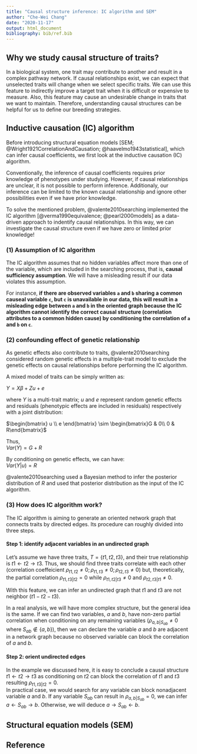 ```yaml
---
title: "Causal structure inference: IC algorithm and SEM"
author: "Che-Wei Chang"
date: "2020-11-17"
output: html_document
bibliography: bib/ref.bib
---
```

## Why we study causal structure of traits?
In a biological system, one trait may contribute to another and result in a complex pathway network. If causal relationships exist, we can expect that unselected traits will change when we select specific traits. We can use this feature to indirectly improve a target trait when it is difficult or expensive to measure. Also, this feature may cause an undesirable change in traits that we want to maintain. Therefore, understanding causal structures can be helpful for us to define our breeding strategies.  

## Inductive causation (IC) algorithm
Before introducing structural equation models [SEM; @Wright1921CorrelationAndCausation; @haavelmo1943statistical], which can infer causal coefficients, we first look at the inductive causation (IC) algorithm.  
  
Conventionally, the inference of causal coefficients requires prior knowledge of phenotypes under studying. However, if causal relationships are unclear, it is not possible to perform inference. Additionaly, our inference can be limited to the known causal relationship and ignore other possibilities even if we have prior knowledge.   
  
To solve the mentioned problem, @valente2010searching implemented the IC algorithm [@verma1990equivalence; @pearl2000models] as a data-driven approach to indentify causal relationships. In this way, we can investigate the causal structure even if we have zero or limited prior knowledge!  

### (1) Assumption of IC algorithm
The IC algorithm assumes that no hidden variables affect more than one of the variable, which are included in the searching process, that is, **causal sufficiency assumption**. We will have a misleading result if our data violates this assumption.   
  
For instance, **if there are observed variables `a` and `b` sharing a common causeal variable `c`, but `c` is unavailable in our data, this will result in a misleading edge between `a` and `b` in the oriented graph because the IC algorithm cannot identify the correct causal structure (correlation attributes to a common hidden cause) by conditioning the correlation of `a` and `b` on `c`**.  


### (2) confounding effect of genetic relationship
As genetic effects also contribute to traits, @valente2010searching considered random genetic effects in a multiple-trait model to exclude the genetic effects on causal relationships before performing the IC algorithm.  
  
A mixed model of traits can be simply written as:  
  
$Y = X\beta + Zu + e$   
  
where $Y$ is a multi-trait matrix; $u$ and $e$ represent random genetic effects and residuals (phenotypic effects are included in residuals) respectively with a joint distribution:     
  
$\begin{bmatrix} u \\ e \end{bmatrix} \sim \begin{bmatrix}G & 0\\ 0 & R\end{bmatrix}$
   

Thus,  
$Var(Y) = G + R$  

By conditioning on genetic effects, we can have:  
$Var(Y|u) = R$  

@valente2010searching used a Bayesian method to infer the posterior distribution of $R$ and used that posterior distribution as the input of the IC algorithm.  

### (3) How does IC algorithm work?
The IC algorithm is aiming to generate an oriented network graph that connects traits by directed edges. Its procedure can roughly divided into three steps.  

#### Step 1: identify adjacent variables in an undirected graph
Let's assume we have three traits, $T = \{t1, t2, t3\}$, and their true relationship is $t1\gets t2\to t3$. Thus, we should find three traits correlate with each other (correlation coeffeicient $\rho_{t1,t2} \ne 0; \rho_{t1,t3}\ne 0; \rho_{t2,t3}\ne 0$) but, theoretically, the partial correlation $\rho_{t1,t3|t2} = 0$ while $\rho_{t1,t2|t3}\ne0$ and $\rho_{t2,t3|t1}\ne0$.  
  
With this feature, we can infer an undirected graph that $t1$ and $t3$ are not neighbor ($t1-t2-t3$).  

In a real analysis, we will have more complex structure, but the general idea is the same. If we can find two variables, $a$ and $b$, have non-zero partial correlation when conditioning on any remaining variables ($\rho_{a,b|S_{ab}}\ne 0$ where $S_{ab}\notin \{a,b\}$), then we can declare the variable $a$ and $b$ are adjacent in a network graph because no observed variable can block the correlation of $a$ and $b$.  

#### Step 2: orient undirected edges
In the example we discussed here, it is easy to conclude a causal structure $t1\gets t2\to t3$ as conditioning on $t2$ can block the correlation of $t1$ and $t3$ resulting $\rho_{t1,t3|t2}=0$.  
In practical case, we would search for any variable can block nonadjacent variable $a$ and $b$. If any variable $S_{ab}$ can result in $\rho_{a,b|S_{ab}}= 0$, we can infer $a \gets S_{ab} \to b$. Otherwise, we will deduce $a \to S_{ab} \gets b$.  
  


## Structural equation models (SEM)








## Reference
